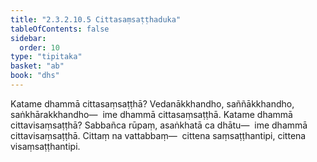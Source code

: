 ```yaml
---
title: "2.3.2.10.5 Cittasaṃsaṭṭhaduka"
tableOfContents: false
sidebar:
  order: 10
type: "tipitaka"
basket: "ab"
book: "dhs"
---
```



<DynamicBreadcrumb />

<Division number="1199" book="dhs" bookNo="29" page="238">

<Paragraph number="1895" book="dhs">
Katame dhammā cittasaṃsaṭṭhā? Vedanākkhandho, saññākkhandho, saṅkhārakkhandho—  ime dhammā cittasaṃsaṭṭhā.
</Paragraph>

</Division>
<Division number="1200" book="dhs" bookNo="29" page="238">

<Paragraph number="1896" book="dhs">
Katame dhammā cittavisaṃsaṭṭhā? Sabbañca rūpaṃ, asaṅkhatā ca dhātu—  ime dhammā cittavisaṃsaṭṭhā. Cittaṃ na vattabbaṃ—  cittena saṃsaṭṭhantipi, cittena visaṃsaṭṭhantipi.
</Paragraph>
</Division>